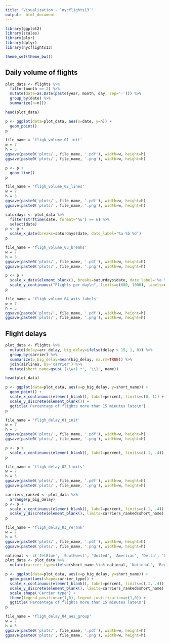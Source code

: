 ```yaml
---
title: "Visualization - `nycflights13`"
output:  html_document
---
```


```r
library(ggplot2)
library(scales)
library(plyr)
library(dplyr)
library(nycflights13)

theme_set(theme_bw())
```

## Daily volume of flights 

```r
plot_data <- flights %>%
  filter(month == 2) %>%
  mutate(date=as.Date(paste(year, month, day, sep='-'))) %>%
  group_by(date) %>%
  summarize(n=n())

head(plot_data)
```

```r
p <- ggplot(data=plot_data, aes(x=date, y=n)) +
  geom_point()
p
```

```r
file_name = 'fligh_volume_01_init'
w = 7
h = 5
ggsave(paste0('plots/', file_name, '.pdf'), width=w, height=h)
ggsave(paste0('plots/', file_name, '.png'), width=w, height=h)
```

```r
p <- p + 
  geom_line()
p
```

```r
file_name = 'fligh_volume_02_lines'
w = 7
h = 5
ggsave(paste0('plots/', file_name, '.pdf'), width=w, height=h)
ggsave(paste0('plots/', file_name, '.png'), width=w, height=h)
```

```r
saturdays <- plot_data %>%
  filter(strftime(date, format='%u') == 6) %>%
  select(date)
p <- p + 
  scale_x_date(breaks=saturdays$date, date_label='%a %b %d')
p
```

```r
file_name = 'fligh_volume_03_breaks'
w = 7
h = 5
ggsave(paste0('plots/', file_name, '.pdf'), width=w, height=h)
ggsave(paste0('plots/', file_name, '.png'), width=w, height=h)
```

```r
p <- p + 
  scale_x_date(element_blank(), breaks=saturdays$date, date_label='%a %b %d') +
  scale_y_continuous("Flights per day\n", limits=c(600, 1000), labels=comma)
p
```

```r
file_name = 'fligh_volume_04_axis_labels'
w = 7
h = 5
ggsave(paste0('plots/', file_name, '.pdf'), width=w, height=h)
ggsave(paste0('plots/', file_name, '.png'), width=w, height=h)
```


## Flight delays 

```r
plot_data <- flights %>%
  mutate(delay=arr_delay, big_delay=ifelse(delay > 15, 1, 0)) %>%
  group_by(carrier) %>%
  summarize(p_big_delay=mean(big_delay, na.rm=TRUE)) %>%
  join(airlines, by='carrier') %>%
  mutate(short_name=gsub('(\\w+).*', '\\1', name))

head(plot_data)
```

```r
p <- ggplot(data=plot_data, aes(x=p_big_delay, y=short_name)) +
  geom_point() +
  scale_x_continuous(element_blank(), label=percent, limits=c(0, 1)) +
  scale_y_discrete(element_blank()) +
  ggtitle('Percentage of flights more than 15 minutes late\n')
p
```

```r
file_name = 'fligh_delay_01_init'
w = 7
h = 5
ggsave(paste0('plots/', file_name, '.pdf'), width=w, height=h)
ggsave(paste0('plots/', file_name, '.png'), width=w, height=h)
```

```r
p <- p + 
  scale_x_continuous(element_blank(), label=percent, limits=c(.1, .4))
p
```

```r
file_name = 'fligh_delay_02_limits'
w = 7
h = 5
ggsave(paste0('plots/', file_name, '.pdf'), width=w, height=h)
ggsave(paste0('plots/', file_name, '.png'), width=w, height=h)
```

```r
carriers_ranked <- plot_data %>%
  arrange(p_big_delay)
p <- p +  
  scale_x_continuous(element_blank(), label=percent, limits=c(.1, .4)) +
  scale_y_discrete(element_blank(), limits=carriers_ranked$short_name)
p
```

```r
file_name = 'fligh_delay_03_rerank'
w = 7
h = 5
ggsave(paste0('plots/', file_name, '.pdf'), width=w, height=h)
ggsave(paste0('plots/', file_name, '.png'), width=w, height=h)
```

```r
national <- c('JetBlue', 'Southwest', 'United', 'American', 'Delta', 'US')
plot_data <- plot_data %>%
  mutate(carrier_type=ifelse(short_name %in% national, 'National', 'Regional'))

p <- ggplot(data=plot_data, aes(x=p_big_delay, y=short_name)) +
  geom_point(aes(shape=carrier_type)) +
  scale_x_continuous(element_blank(), label=percent, limits=c(.1, .4)) +
  scale_y_discrete(element_blank(), limits=carriers_ranked$short_name) +
  scale_shape('Carrier type') +
  theme(legend.position=c(1,0), legend.justification=c(1,0)) +
  ggtitle('Percentage of flights more than 15 minutes late\n')
p
```

```r
file_name = 'fligh_delay_04_aes_group'
w = 7
h = 5
ggsave(paste0('plots/', file_name, '.pdf'), width=w, height=h)
ggsave(paste0('plots/', file_name, '.png'), width=w, height=h)
```